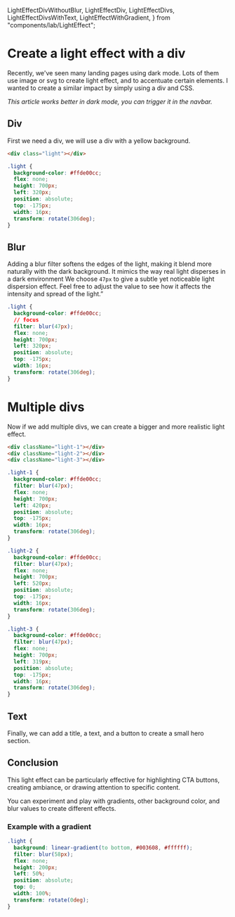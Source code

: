  LightEffectDivWithoutBlur,
  LightEffectDiv,
  LightEffectDivs,
  LightEffectDivsWithText,
  LightEffectWithGradient,
} from "components/lab/LightEffect";

<LayoutBlog>

# Create a light effect with a div

Recently, we've seen many landing pages using dark mode.
Lots of them use image or svg to create light effect, and to accentuate certain elements.
I wanted to create a similar impact by simply using a div and CSS.

_This article works better in dark mode, you can trigger it in the navbar._

## Div

First we need a div, we will use a div with a yellow background.

<ComponentPlayground className="h-64 overflow-hidden border-none bg-black px-0 py-0">
  <LightEffectDivWithoutBlur />
</ComponentPlayground>

```html
<div class="light"></div>
```

```css
.light {
  background-color: #ffde00cc;
  flex: none;
  height: 700px;
  left: 320px;
  position: absolute;
  top: -175px;
  width: 16px;
  transform: rotate(306deg);
}
```

## Blur

Adding a blur filter softens the edges of the light, making it blend more naturally with the dark background. It mimics the way real light disperses in a dark environment
We choose `47px` to give a subtle yet noticeable light dispersion effect. Feel free to adjust the value to see how it affects the intensity and spread of the light.”

<ComponentPlayground className="h-64 overflow-hidden border-none bg-black px-0 py-0">
  <LightEffectDiv />
</ComponentPlayground>

```css
.light {
  background-color: #ffde00cc;
  // focus
  filter: blur(47px);
  flex: none;
  height: 700px;
  left: 320px;
  position: absolute;
  top: -175px;
  width: 16px;
  transform: rotate(306deg);
}
```

# Multiple divs

Now if we add multiple divs, we can create a bigger and more realistic light effect.

<ComponentPlayground className="h-64 overflow-hidden border-none bg-black px-0 py-0">
  <LightEffectDivs />
</ComponentPlayground>

```html
<div className="light-1"></div>
<div className="light-2"></div>
<div className="light-3"></div>
```

```css
.light-1 {
  background-color: #ffde00cc;
  filter: blur(47px);
  flex: none;
  height: 700px;
  left: 420px;
  position: absolute;
  top: -175px;
  width: 16px;
  transform: rotate(306deg);
}

.light-2 {
  background-color: #ffde00cc;
  filter: blur(47px);
  flex: none;
  height: 700px;
  left: 520px;
  position: absolute;
  top: -175px;
  width: 16px;
  transform: rotate(306deg);
}

.light-3 {
  background-color: #ffde00cc;
  filter: blur(47px);
  flex: none;
  height: 700px;
  left: 319px;
  position: absolute;
  top: -175px;
  width: 16px;
  transform: rotate(306deg);
}
```

## Text

Finally, we can add a title, a text, and a button to create a small hero section.

<ComponentPlayground className="h-64 overflow-hidden border-none bg-black px-0 py-0">
  <LightEffectDivsWithText />
</ComponentPlayground>

## Conclusion

This light effect can be particularly effective for highlighting CTA buttons, creating ambiance, or drawing attention to specific content.

You can experiment and play with gradients, other background color, and blur values to create different effects.

### Example with a gradient

<ComponentPlayground className="h-64 overflow-hidden border-none bg-black px-0 py-0">
  <LightEffectWithGradient />
</ComponentPlayground>

```css
.light {
  background: linear-gradient(to bottom, #003608, #ffffff);
  filter: blur(58px);
  flex: none;
  height: 200px;
  left: 50%;
  position: absolute;
  top: 0;
  width: 100%;
  transform: rotate(0deg);
}
```

</LayoutBlog>
